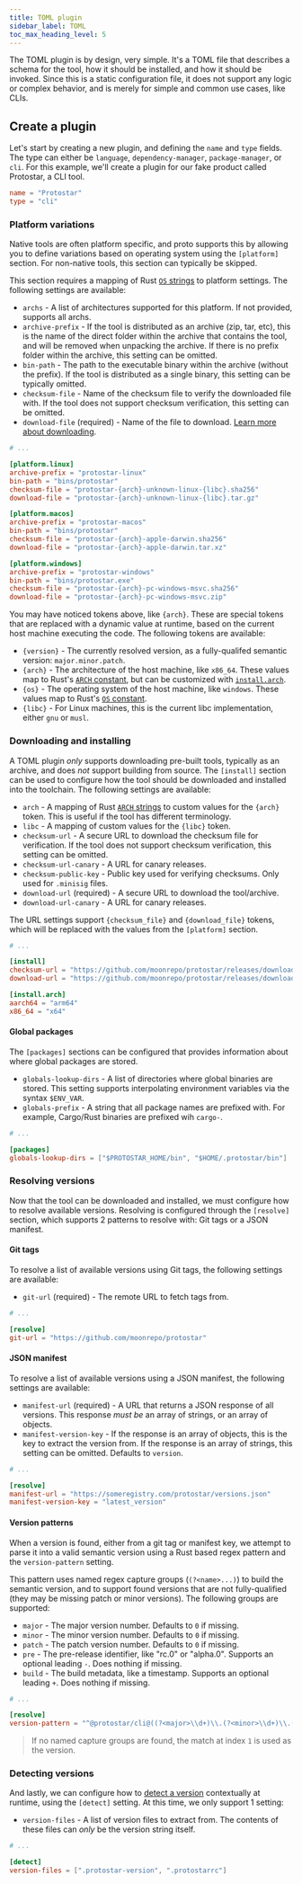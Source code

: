```yaml
---
title: TOML plugin
sidebar_label: TOML
toc_max_heading_level: 5
---
```


The TOML plugin is by design, very simple. It's a TOML file that describes a schema for the tool,
how it should be installed, and how it should be invoked. Since this is a static configuration file,
it does not support any logic or complex behavior, and is merely for simple and common use cases,
like CLIs.

## Create a plugin

Let's start by creating a new plugin, and defining the `name` and `type` fields. The type can either
be `language`, `dependency-manager`, `package-manager`, or `cli`. For this example, we'll create a
plugin for our fake product called Protostar, a CLI tool.

```toml title="protostar.toml"
name = "Protostar"
type = "cli"
```

### Platform variations

Native tools are often platform specific, and proto supports this by allowing you to define
variations based on operating system using the `[platform]` section. For non-native tools, this
section can typically be skipped.

This section requires a mapping of Rust
[`OS` strings](https://doc.rust-lang.org/std/env/consts/constant.OS.html) to platform settings. The
following settings are available:

- `archs` - A list of architectures supported for this platform. If not provided, supports all
  archs.
- `archive-prefix` - If the tool is distributed as an archive (zip, tar, etc), this is the name of
  the direct folder within the archive that contains the tool, and will be removed when unpacking
  the archive. If there is no prefix folder within the archive, this setting can be omitted.
- `bin-path` - The path to the executable binary within the archive (without the prefix). If the
  tool is distributed as a single binary, this setting can be typically omitted.
- `checksum-file` - Name of the checksum file to verify the downloaded file with. If the tool does
  not support checksum verification, this setting can be omitted.
- `download-file` (required) - Name of the file to download.
  [Learn more about downloading](#downloading-and-installing).

```toml title="protostar.toml"
# ...

[platform.linux]
archive-prefix = "protostar-linux"
bin-path = "bins/protostar"
checksum-file = "protostar-{arch}-unknown-linux-{libc}.sha256"
download-file = "protostar-{arch}-unknown-linux-{libc}.tar.gz"

[platform.macos]
archive-prefix = "protostar-macos"
bin-path = "bins/protostar"
checksum-file = "protostar-{arch}-apple-darwin.sha256"
download-file = "protostar-{arch}-apple-darwin.tar.xz"

[platform.windows]
archive-prefix = "protostar-windows"
bin-path = "bins/protostar.exe"
checksum-file = "protostar-{arch}-pc-windows-msvc.sha256"
download-file = "protostar-{arch}-pc-windows-msvc.zip"
```

You may have noticed tokens above, like `{arch}`. These are special tokens that are replaced with a
dynamic value at runtime, based on the current host machine executing the code. The following tokens
are available:

- `{version}` - The currently resolved version, as a fully-qualifed semantic version:
  `major.minor.patch`.
- `{arch}` - The architecture of the host machine, like `x86_64`. These values map to Rust's
  [`ARCH` constant](https://doc.rust-lang.org/std/env/consts/constant.ARCH.html), but can be
  customized with [`install.arch`](#downloading-and-installing).
- `{os}` - The operating system of the host machine, like `windows`. These values map to Rust's
  [`OS` constant](https://doc.rust-lang.org/std/env/consts/constant.OS.html).
- `{libc}` - For Linux machines, this is the current libc implementation, either `gnu` or `musl`.

### Downloading and installing

A TOML plugin _only_ supports downloading pre-built tools, typically as an archive, and does _not_
support building from source. The `[install]` section can be used to configure how the tool should
be downloaded and installed into the toolchain. The following settings are available:

- `arch` - A mapping of Rust
  [`ARCH` strings](https://doc.rust-lang.org/std/env/consts/constant.ARCH.html) to custom values for
  the `{arch}` token. This is useful if the tool has different terminology.
- `libc` - A mapping of custom values for the `{libc}` token.
- `checksum-url` - A secure URL to download the checksum file for verification. If the tool does not
  support checksum verification, this setting can be omitted.
- `checksum-url-canary` - A URL for canary releases.
- `checksum-public-key` - Public key used for verifying checksums. Only used for `.minisig` files.
- `download-url` (required) - A secure URL to download the tool/archive.
- `download-url-canary` - A URL for canary releases.

The URL settings support `{checksum_file}` and `{download_file}` tokens, which will be replaced with
the values from the `[platform]` section.

```toml title="protostar.toml"
# ...

[install]
checksum-url = "https://github.com/moonrepo/protostar/releases/download/v{version}/{checksum_file}"
download-url = "https://github.com/moonrepo/protostar/releases/download/v{version}/{download_file}"

[install.arch]
aarch64 = "arm64"
x86_64 = "x64"
```

#### Global packages

The `[packages]` sections can be configured that provides information about where global packages
are stored.

- `globals-lookup-dirs` - A list of directories where global binaries are stored. This setting
  supports interpolating environment variables via the syntax `$ENV_VAR`.
- `globals-prefix` - A string that all package names are prefixed with. For example, Cargo/Rust
  binaries are prefixed wih `cargo-`.

```toml title="protostar.toml"
# ...

[packages]
globals-lookup-dirs = ["$PROTOSTAR_HOME/bin", "$HOME/.protostar/bin"]
```

### Resolving versions

Now that the tool can be downloaded and installed, we must configure how to resolve available
versions. Resolving is configured through the `[resolve]` section, which supports 2 patterns to
resolve with: Git tags or a JSON manifest.

#### Git tags

To resolve a list of available versions using Git tags, the following settings are available:

- `git-url` (required) - The remote URL to fetch tags from.

```toml title="protostar.toml"
# ...

[resolve]
git-url = "https://github.com/moonrepo/protostar"
```

#### JSON manifest

To resolve a list of available versions using a JSON manifest, the following settings are available:

- `manifest-url` (required) - A URL that returns a JSON response of all versions. This response
  _must be_ an array of strings, or an array of objects.
- `manifest-version-key` - If the response is an array of objects, this is the key to extract the
  version from. If the response is an array of strings, this setting can be omitted. Defaults to
  `version`.

```toml title="protostar.toml"
# ...

[resolve]
manifest-url = "https://someregistry.com/protostar/versions.json"
manifest-version-key = "latest_version"
```

#### Version patterns

When a version is found, either from a git tag or manifest key, we attempt to parse it into a valid
semantic version using a Rust based regex pattern and the `version-pattern` setting.

This pattern uses named regex capture groups (`(?<name>...)`) to build the semantic version, and to
support found versions that are not fully-qualified (they may be missing patch or minor versions).
The following groups are supported:

- `major` - The major version number. Defaults to `0` if missing.
- `minor` - The minor version number. Defaults to `0` if missing.
- `patch` - The patch version number. Defaults to `0` if missing.
- `pre` - The pre-release identifier, like "rc.0" or "alpha.0". Supports an optional leading `-`.
  Does nothing if missing.
- `build` - The build metadata, like a timestamp. Supports an optional leading `+`. Does nothing if
  missing.

```toml title="protostar.toml"
# ...

[resolve]
version-pattern = "^@protostar/cli@((?<major>\\d+)\\.(?<minor>\\d+)\\.(?<patch>\\d+))"
```

> If no named capture groups are found, the match at index `1` is used as the version.

### Detecting versions

And lastly, we can configure how to [detect a version](./detection) contextually at runtime, using
the `[detect]` setting. At this time, we only support 1 setting:

- `version-files` - A list of version files to extract from. The contents of these files can _only_
  be the version string itself.

```toml title="protostar.toml"
# ...

[detect]
version-files = [".protostar-version", ".protostarrc"]
```
